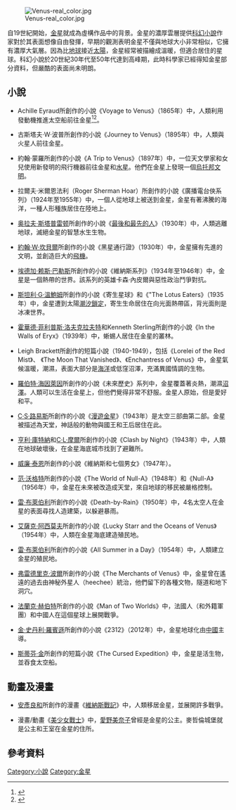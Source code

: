 [[File:Venus-real_color.jpg|thumb]]

自19世紀開始，[[金星|金星]]就成為虛構作品中的背景。金星的濃厚雲層提供[[科幻小說|科幻小說]]作家對於其表面想像自由發揮，早期的觀測表明金星不僅與地球大小非常相似，它擁有濃厚大氣層。因為比[[地球|地球]]接近[[太陽|太陽]]，金星經常被描繪成溫暖，但適合居住的星球。科幻小說於20世紀30年代至50年代達到高峰期，此時科學家已經得知金星部分資料，但嚴酷的表面尚未明朗。

==小說==
*Achille Eyraud所創作的小說《Voyage to Venus》（1865年）中，人類利用發動機推進太空船前往金星<ref>{{Cite web |url=http://www.koapp.narod.ru/english/encicl/book2v.htm |title=SF&F encyclopedia (V-V) |access-date=2016-06-19 |archive-date=2021-02-02 |archive-url=https://web.archive.org/web/20210202071022/http://www.koapp.narod.ru/english/encicl/book2v.htm |dead-url=no }}</ref><ref>{{Cite web |url=http://books.google.no/books?id=2nyDsGkPqocC&pg=PA3&lpg=PA3&dq=%22Eyraud's+Voyage+a+Venus%22&source=bl&ots=fWzD4B45R7&sig=K1QMzSft23m43vNXUJrykz-g9-M&hl=en&sa=X&ei=h0ImUpfLG4SRswaG7oHwCQ&ved=0CCoQ6AEwAA#v=onepage&q=%22Eyraud's%20Voyage%20a%20Venus%22&f=false |title=Rockets Into Space |access-date=2016-06-19 |archive-date=2014-09-15 |archive-url=https://web.archive.org/web/20140915182626/http://books.google.no/books?id=2nyDsGkPqocC&pg=PA3&lpg=PA3&dq=%22Eyraud%27s+Voyage+a+Venus%22&source=bl&ots=fWzD4B45R7&sig=K1QMzSft23m43vNXUJrykz-g9-M&hl=en&sa=X&ei=h0ImUpfLG4SRswaG7oHwCQ&ved=0CCoQ6AEwAA#v=onepage&q=%22Eyraud's%20Voyage%20a%20Venus%22&f=false |dead-url=no }}</ref>。

*古斯塔夫·W·波普所創作的小說《Journey to Venus》（1895年）中，人類與火星人前往金星。

*約翰·蒙羅所創作的小說《A Trip to Venus》（1897年）中，一位天文學家和女兒使用新發明的飛行機器前往金星和[[水星|水星]]。他們在金星上發現一個[[烏托邦|烏托邦]][[文明|文明]]。

*拉爾夫·米爾恩法利（Roger Sherman Hoar）所創作的小說《廣播電台俠系列》（1924年至1955年）中，一個人從地球上被送到金星，金星有著沸騰的海洋，一種人形種族居住在陸地上。

*[[奥拉夫·斯塔普雷顿|奥拉夫·斯塔普雷顿]]所創作的小說《[[最後和最先的人|最後和最先的人]]》（1930年）中，人類逃離地球，滅絕金星的智慧水生生物。

*[[約翰·W·坎貝爾|約翰·W·坎貝爾]]所創作的小說《黑星通行證》（1930年）中，金星擁有先進的文明，並創造巨大的[[飛機|飛機]]。

*[[埃德加·赖斯·巴勒斯|埃德加·赖斯·巴勒斯]]所創作的小說《維納斯系列》（1934年至1946年）中，金星是一個熱帶的世界。該系列的英雄卡森·內皮爾與惡性政治鬥爭對抗。

*[[斯坦利·G·溫鮑姆|斯坦利·G·溫鮑姆]]所創作的小說《寄生星球》和《"The Lotus Eaters》（1935年）中，金星遭到太陽[[潮汐鎖定|潮汐鎖定]]，寄生生命居住在向光面熱帶區，背光面則是冰凍世界。

*[[霍華德·菲利普斯·洛夫克拉夫特|霍華德·菲利普斯·洛夫克拉夫特]]和Kenneth Sterling所創作的小說《In the Walls of Eryx》（1939年）中，蜥蜴人居住在金星的叢林。

*Leigh Brackett所創作的短篇小說（1940-1949），包括《Lorelei of the Red Mist》、 《The Moon That Vanished》、《Enchantress of Venus》中，金星氣候溫暖，潮濕，表面大部分是[[海洋|海洋]]或低窪沼澤，充滿異國情調的生物。

*[[羅伯特·海因萊因|羅伯特·海因萊因]]所創作的小說《未來歷史》系列中，金星覆蓋著炎熱，潮濕[[沼澤|沼澤]]。人類可以生活在金星上，但他們覺得非常不舒服。金星人原始，但是愛好和平。

*[[C·S·路易斯|C·S·路易斯]]所創作的小說《[[漫遊金星|漫遊金星]]》（1943年）是太空三部曲第二部。金星被描述為天堂，神話般的動物與國王和王后居住在此。

*[[亨利·庫特納|亨利·庫特納]]和[[C·L·摩爾|C·L·摩爾]]所創作的小說《Clash by Night》（1943年）中，人類在地球破壞後，在金星海底城市找到了避難所。

*[[威廉·泰恩|威廉·泰恩]]所創作的小說《維納斯和七個男女》（1947年）。

*[[范·沃格特|范·沃格特]]所創作的小說《The World of Null-A》（1948年）和《Null-A》（1956年）中，金星在未來被改造成天堂，來自地球的移民被嚴格控制。

*[[雷·布萊伯利|雷·布萊伯利]]所創作的小說《Death-by-Rain》（1950年）中，4名太空人在金星的表面尋找人造建築，以躲避暴雨。

*[[艾薩克·阿西莫夫|艾薩克·阿西莫夫]]所創作的小說《Lucky Starr and the Oceans of Venus》（1954年）中，人類在金星海底建造殖民地。

*[[雷·布萊伯利|雷·布萊伯利]]所創作的小說《All Summer in a Day》（1954年）中，人類建立金星的殖民地。

*[[弗雷德里克·波爾|弗雷德里克·波爾]]所創作的小說《The Merchants of Venus》中，金星曾在遙遠的過去由神秘外星人（heechee）統治，他們留下的各種文物，隧道和地下洞穴。

*[[法蘭克·赫伯特|法蘭克·赫伯特]]所創作的小說《Man of Two Worlds》中，法國人（和外籍軍團）和中國人在這個星球上展開戰爭。

*[[金·史丹利·羅賓遜|金·史丹利·羅賓遜]]所創作的小說《2312》（2012年）中，金星地球化由[[中國|中國]]主導。

*[[斯蒂芬·金|斯蒂芬·金]]所創作的短篇小說《The Cursed Expedition》中，金星是活生物，並吞食太空船。

==動畫及漫畫==
*[[安彥良和|安彥良和]]所創作的漫畫《[[維納斯戰記|維納斯戰記]]》中，人類移居金星，並展開許多戰爭。

*漫畫/動畫《[[美少女戰士|美少女戰士]]》中，[[愛野美奈子|愛野美奈子]]曾經是金星的公主。麥哲倫城堡就是公主和王室在金星的住所。

==參考資料==
{{reflist}}

{{Astronomical locations in fiction}}
{{金星}}

<!--Categories-->
[[Category:小說|Category:小說]]
[[Category:金星|Category:金星]]